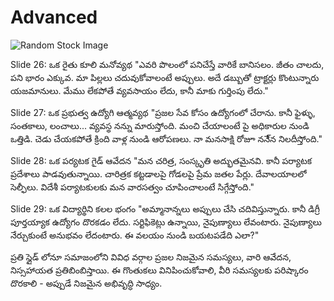 # Advanced

![Random Stock Image](https://unsplash.com/blog/content/images/2020/07/trello.jpg)

Slide 26: ఒక రైతు కూలి మనోవ్యథ "ఎవరి పొలంలో పనిచేస్తే వారికే బానిసలం. జీతం చాలదు, పని భారం ఎక్కువ. మా పిల్లలు చదువుకోవాలంటే అప్పులు. అదే డబ్బుతో ట్రాక్టర్లు కొంటున్నారు యజమానులు. మేము లేకపోతే వ్యవసాయం లేదు, కానీ మాకు గుర్తింపు లేదు."

Slide 27: ఒక ప్రభుత్వ ఉద్యోగి ఆత్మవ్యథ "ప్రజల సేవ కోసం ఉద్యోగంలో చేరాను. కానీ ఫైళ్ళు, సంతకాలు, లంచాలు... వ్యవస్థ నన్ను మారుస్తోంది. మంచి చేయాలంటే పై అధికారుల నుండి ఒత్తిడి. చెడు చేయకపోతే క్రింది వాళ్ల నుండి ఆరోపణలు. నా మనసాక్షి రోజూ ననే్న నిలదీస్తోంది."

Slide 28: ఒక పర్యటక గైడ్ ఆవేదన "మన చరిత్ర, సంస్కృతి అద్భుతమైనవి. కానీ పర్యాటక ప్రదేశాలు పాడవుతున్నాయి. చారిత్రక కట్టడాలపై గోడలపై ప్రేమ జతల పేర్లు. దేవాలయాలలో సెల్ఫీలు. విదేశీ పర్యాటకులకు మన వారసత్వం చూపించాలంటే సిగ్గేస్తోంది."

Slide 29: ఒక విద్యార్థిని కలల భంగం "అమ్మానాన్నలు అప్పులు చేసి చదివిస్తున్నారు. కానీ డిగ్రీ పూర్తయ్యాక ఉద్యోగం దొరకడం లేదు. సర్టిఫికెట్లు ఉన్నాయి, నైపుణ్యాలు లేవంటారు. నైపుణ్యాలు నేర్చుకుంటే అనుభవం లేదంటారు. ఈ వలయం నుండి బయటపడేది ఎలా?"

ప్రతి స్లైడ్ లోనూ సమాజంలోని వివిధ వర్గాల ప్రజల నిజమైన సమస్యలు, వారి ఆవేదన, నిస్సహాయత ప్రతిబింబిస్తాయి. ఈ గొంతుకలు వినిపించుకోవాలి, వీరి సమస్యలకు పరిష్కారం దొరకాలి - అప్పుడే నిజమైన అభివృద్ధి సాధ్యం.
